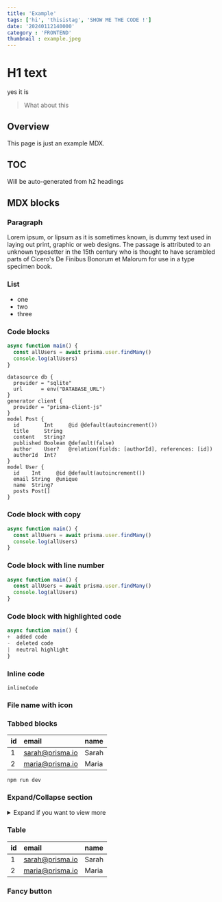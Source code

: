 ```yaml
---
title: 'Example'
tags: ['hi', 'thisistag', 'SHOW ME THE CODE !']
date: '20240112140000'
category : 'FRONTEND'
thumbnail : example.jpeg
---
```

# H1 text
yes it is
> What about this

## Overview
This page is just an example MDX. 

## TOC
Will be auto-generated from h2 headings


## MDX blocks
### Paragraph

Lorem ipsum, or lipsum as it is sometimes known, is dummy text used in laying out print, graphic or web designs. The passage is attributed to an unknown typesetter in the 15th century who is thought to have scrambled parts of Cicero's De Finibus Bonorum et Malorum for use in a type specimen book.


### List
  - one 
  - two
  - three

### Code blocks

```js
async function main() {
  const allUsers = await prisma.user.findMany()
  console.log(allUsers)
}
```

```prisma
datasource db {
  provider = "sqlite"
  url      = env("DATABASE_URL")
}
generator client {
  provider = "prisma-client-js"
}
model Post {
  id        Int     @id @default(autoincrement())
  title     String
  content   String?
  published Boolean @default(false)
  author    User?   @relation(fields: [authorId], references: [id])
  authorId  Int?
}
model User {
  id    Int     @id @default(autoincrement())
  email String  @unique
  name  String?
  posts Post[]
}
```

### Code block with copy

```js copy
async function main() {
  const allUsers = await prisma.user.findMany()
  console.log(allUsers)
}
```

### Code block with line number

```js line-number
async function main() {
  const allUsers = await prisma.user.findMany()
  console.log(allUsers)
}
```

### Code block with highlighted code

```js 
async function main() {
+  added code
-  deleted code
|  neutral highlight
}
```

### Inline code
`inlineCode`

### File name with icon

### Tabbed blocks

<tab>

| **id** | **email**           | **name**  |
| :----- | :------------------ | :-------- |
| 1    | sarah@prisma.io | Sarah |
| 2    | maria@prisma.io | Maria |

</tab>

<tab>

```copy bash-symbol
npm run dev
```
</tab>


### Expand/Collapse section

<details>
<summary>Expand if you want to view more</summary>

More 

</details>

### Table

| **id** | **email**           | **name**  |
| :----- | :------------------ | :-------- |
| 1    | sarah@prisma.io | Sarah |
| 2    | maria@prisma.io | Maria |

### Fancy button
